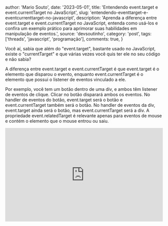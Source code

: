 
  author: 'Mario Souto',
  date: '2023-05-01',
  title: 'Entendendo event.target e event.currentTarget no JavaScript',
  slug: 'entendendo-eventtarget-e-eventcurrenttarget-no-javascript',
  description: 'Aprenda a diferença entre event.target e event.currentTarget no JavaScript, entenda como usá-los e confira um exemplo prático para aprimorar suas habilidades em manipulação de eventos.',
  source: 'devsoutinho',
  category: 'post',
  tags: ['threads', 'javascript', 'programação'],
  comments: true,
}


Você aí, sabia que além do "event.target", bastante usado no JavaScript, existe o "currentTarget" e que várias vezes você quis ter ele no seu código e não sabia?

A diferença entre event.target e event.currentTarget é que event.target é o elemento que disparou o evento, enquanto event.currentTarget é o elemento que possui o listener de eventos vinculado a ele.

Por exemplo, você tem um botão dentro de uma div, e ambos têm listener de eventos de clique. Clicar no botão disparará ambos os eventos. No handler de eventos do botão, event.target será o botão e event.currentTarget também será o botão. No handler de eventos da div, event.target ainda será o botão, mas event.currentTarget será a div. A propriedade event.relatedTarget é relevante apenas para eventos de mouse e contém o elemento que o mouse entrou ou saiu.

<iframe
  height="300"
  width="100%"
  scrolling="no"
  title="Exemplo de código"
  src="https://codepen.io/omariosouto/embed/BaqwoMq?default-tab=result"
  frameborder="no"
  loading="lazy"
  allowtransparency="true"
  allowfullscreen="true"
/>

Uma dica legal é estudar sobre o delegate pattern. Deixo aqui as referências para você se aprofundar:

- [Event.target - MDN](https://developer.mozilla.org/en-US/docs/Web/API/Event/target)
- [Event.currentTarget - MDN](https://developer.mozilla.org/en-US/docs/Web/API/Event/currentTarget)
- [Event Targets - MDN](https://developer.mozilla.org/en-US/docs/web/api/event/comparison_of_event_targets)

Continue acompanhando o blog para mais dicas de desenvolvimento em geral! 😍
